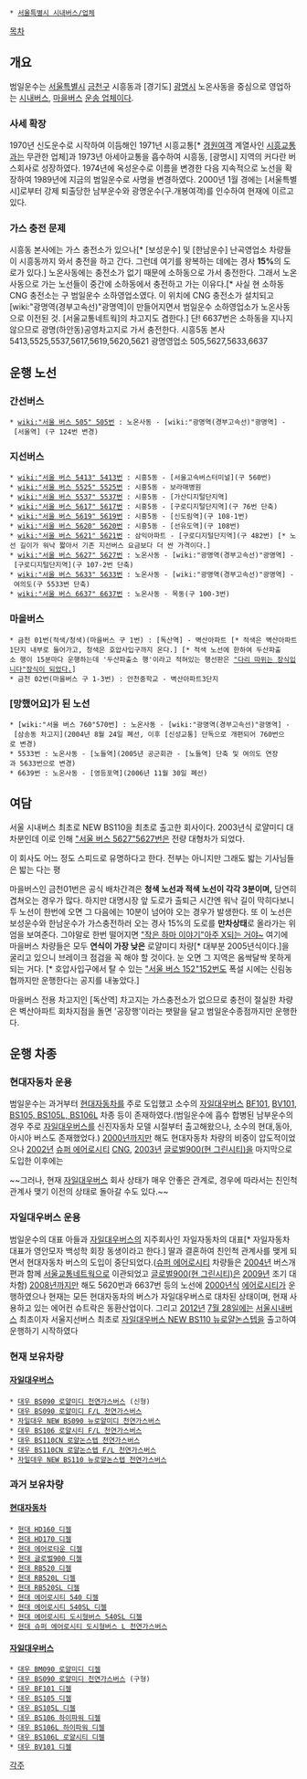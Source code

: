  * [[서울특별시 시내버스/업체]]

[[목차]]
== 개요 ==
범일운수는 [[서울특별시]] [[금천구]] 시흥동과 [경기도] [[광명시]] 노온사동을 중심으로 영업하는 [[시내버스]], [[마을버스]] [[버스 회사|운송 업체]]이다.

=== 사세 확장 ===
1970년 신도운수로 시작하여 이듬해인 1971년 시흥교통[* [[경원여객]] 계열사인 [[시흥교통]]과는 무관한 업체]과 1973년 아세아교통을 흡수하여 시흥동, [광명시] 지역의 커다란 버스회사로 성장하였다. 1974년에 옥성운수로 이름을 변경한 다음 지속적으로 노선을 확장하여 1989년에 지금의 범일운수로 사명을 변경하였다. 2000년 1월 경에는 [서울특별시]로부터 강제 퇴출당한 남부운수와 광명운수(구.개봉여객)를 인수하여 현재에 이르고 있다.

=== 가스 충전 문제 ===
시흥동 본사에는 가스 충전소가 있으나[* [보성운수] 및 [한남운수] 난곡영업소 차량들이 시흥동까지 와서 충전을 하고 간다. 그런데 여기를 왕복하는 데에는 경사 '''15%'''의 도로가 있다.] 노온사동에는 충전소가 없기 때문에 소하동으로 가서 충전한다. 그래서 노온사동으로 가는 노선들이 중간에 소하동에서 충전하고 가는 이유다.[* 사실 현 소하동 CNG 충전소는 구 범일운수 소하영업소였다. 이 위치에 CNG 충전소가 설치되고 [wiki:"광명역(경부고속선)"광명역]이 만들어지면서 범일운수 소하영업소가 노온사동으로 이전된 것. [서울교통네트웍]의 차고지도 겸한다.] 단! 6637번은 소하동을 지나지 않으므로 광명(하안동)공영차고지로 가서 충전한다.
시흥5동 본사 5413,5525,5537,5617,5619,5620,5621
광명영업소 505,5627,5633,6637
== 운행 노선 ==
=== 간선버스 ===
 * [[wiki:"서울 버스 505" 505번]] : 노온사동 - [wiki:"광명역(경부고속선)"광명역] - [서울역] (구 124번 변경) 
=== 지선버스 ===
 * [[wiki:"서울 버스 5413" 5413번]] : 시흥5동 - [서울고속버스터미널](구 560번) 
 * [[wiki:"서울 버스 5525" 5525번]] : 시흥5동 - 보라매병원 
 * [[wiki:"서울 버스 5537" 5537번]] : 시흥5동 - [가산디지털단지역] 
 * [[wiki:"서울 버스 5617" 5617번]] : 시흥5동 - [구로디지털단지역](구 76번 단축) 
 * [[wiki:"서울 버스 5619" 5619번]] : 시흥5동 - [신도림역](구 108-1번) 
 * [[wiki:"서울 버스 5620" 5620번]] : 시흥5동 - [선유도역](구 108번) 
 * [[wiki:"서울 버스 5621" 5621번]] : 삼익아파트 - [구로디지털단지역](구 482번) [* 노선 길이가 워낙 짧아서 기존 지선버스 요금보다 더 싼 가격이다.]
 * [[wiki:"서울 버스 5627" 5627번]] : 노온사동 - [wiki:"광명역(경부고속선)"광명역] - [구로디지털단지역](구 107-2번 단축) 
 * [[wiki:"서울 버스 5633" 5633번]] : 노온사동 - [wiki:"광명역(경부고속선)"광명역] - 여의도(구 5533번 단축) 
 * [[wiki:"서울 버스 6637" 6637번]] : 노온사동 - 목동(구 100-3번)
=== 마을버스 ===
 * 금천 01번(적색/청색)(마을버스 구 1번) : [독산역] - 벽산아파트 [* 적색은 벽산아파트1단지 내부로 들어가고, 청색은 호압사입구까지 온다.] [* 적색 노선에 한하여 두산파출소 행이 15분마다 운행하는데 '두산파출소 행'이라고 적혀있는 행선판은 [["다리 따위는 장식입니다"장식이 되었다.]]]
 * 금천 02번(마을버스 구 1-3번) : 안천중학교 - 벽산아파트3단지

=== [망했어요]가 된 노선 ===
 * [wiki:"서울 버스 760"570번] : 노온사동 - [wiki:"광명역(경부고속선)"광명역] - [삼송동 차고지](2004년 8월 24일 폐선, 이후 [신성교통] 단독으로 개편되어 760번으로 변경)
 * 5533번 : 노온사동 - [노들역](2005년 공군회관 - [노들역] 단축 및 여의도 연장과 5633번으로 변경)
 * 6639번 : 노온사동 - [영등포역](2006년 11월 30일 폐선)

== 여담 ==
서울 시내버스 최초로 NEW BS110을 최초로 출고한 회사이다. 2003년식 로얄미디 대차분인데 이로 인해 [["서울 버스 5627"5627번]]은 전량 대형차가 되었다.

이 회사도 어느 정도 스피드로 유명하다고 한다. 전부는 아니지만 그래도 밟는 기사님들은 밟는 다는 평

마을버스인 금천01번은 공식 배차간격은 '''청색 노선과 적색 노선이 각각 3분이며,''' 당연히 겹쳐오는 경우가 많다. 하지만 대명시장 앞 도로가 출퇴근 시간엔 워낙 길이 막히다보니 두 노선이 한번에 오면 그 다음에는 10분이 넘어야 오는 경우가 발생한다. 또 이 노선은 보성운수와 한남운수가 가스충전하러 오는 경사 15%의 도로를 '''만차상태'''로 올라가는 위엄을 보여준다. 그야말로 한번 떨어지면 [["작은 하마 이야기"아주 X되는 거야~]] 여기에 마을버스 차량들은 모두 '''연식이 가장 낮은''' 로얄미디 차량[* 대부분 2005년식이다.]을 굴리고 있으니 브레이크 점검을 꼭 해야 할 것이다. 눈 오면 그 지역은 옴싹달싹 못하게 되는 거다. [* 호압사입구에서 탈 수 있는 [["서울 버스 152"152번]]도 폭설 시에는 신림농협까지만 운행한다는 공지를 내놓았다.]

마을버스 전용 차고지인 [독산역] 차고지는 가스충전소가 없으므로 충전이 절실한 차량은 벽산아파트 회차지점을 돌면 '공장행'이라는 팻말을 달고 범일운수종점까지만 운행한다.

== 운행 차종 ==
=== 현대자동차 운용 ===
범일운수는 과거부터 [[현대자동차]]를 주로 도입했고 소수의 [[자일대우버스]] [[자일대우버스 BF|BF101]], [[자일대우버스 BV|BV101]], [[자일대우버스 BS|BS105, BS105L, BS106L]] 차종 등이 존재하였다.(범일운수에 흡수 합병된 남부운수의 경우 주로 [[자일대우버스]]를 신진자동차 모델 시절부터 출고해왔으나, 소수의 현대,동아,아시아 버스도 존재했었다.) [[2000년]]까지만 해도 현대자동차 차량의 비중이 압도적이었으나 [[2002년]] [[현대 에어로시티|슈퍼 에어로시티]] [[CNG]], [[2003년]] [[현대 그린시티|글로벌900(현 그린시티)]]을 마지막으로 도입한 이후에는 

~~그러나, 현재 [[자일대우버스]] 회사 상태가 매우 안좋은 관계로, 경우에 따라서는 친인척 관계사 맺기 이전의 상태로 돌아갈 수도 있다.~~

=== 자일대우버스 운용 ===
범일운수의 대표 아들과 [[자일대우버스]]의 지주회사인 자일자동차의 대표[* 자일자동차 대표가 영안모자 백성학 회장 동생이라고 한다.] 딸과 결혼하여 친인척 관계사를 맺게 되면서 현대자동차 버스의 도입이 중단되었다.([[현대 에어로시티|슈퍼 에어로시티]] 차량들은 [[2004년]] 버스개편과 함께 [[서울교통네트웍]]으로 이관되었고 [[현대 그린시티|글로벌900(현 그린시티)]]은 [[2009년]] 조기 대차함) [[2008년]]까지만 해도 5620번과 6637번 등의 노선에 [[2000년]]식 [[현대 에어로시티|에어로시티]]가 운행하였으나 현재는 모든 현대자동차의 버스가 자일대우버스로 대차된 상태이며, 현재 사용하고 있는 에어컨 슈트락은 동환산업이다. 그리고 [[2012년]] [[7월 28일]]에는 [[서울특별시의 시내버스|서울시내버스]] 최초이자 서울지선버스 최초로 [[자일대우버스 BS|자일대우버스 NEW BS110 뉴로얄논스텝]]을 출고하여 운행하기 시작하였다

=== 현재 보유차량 ===
==== [[자일대우버스]] ====
 * [[자일대우버스 BS|대우 BS090 로얄미디 천연가스버스]] (신형)
 * [[자일대우버스 BS|대우 BS090 로얄미디 F/L 천연가스버스]]
 * [[자일대우버스 BS|자일대우 NEW BS090 뉴로얄미디 천연가스버스]]
 * [[자일대우버스 BS|대우 BS106 로얄시티 F/L 천연가스버스]]
 * [[자일대우버스 BS|대우 BS110CN 로얄논스텝 천연가스버스]]
 * [[자일대우버스 BS|대우 BS110CN 로얄논스텝 F/L 천연가스버스]]
 * [[자일대우버스 BS|자일대우 NEW BS110 뉴로얄논스텝 천연가스버스]]

=== 과거 보유차량 ===
==== [[현대자동차]] ====
 * [[현대 HD|현대 HD160 디젤]]
 * [[현대 HD|현대 HD170 디젤]]
 * [[현대 에어로타운|현대 에어로타운 디젤]]
 * [[현대 그린시티|현대 글로벌900 디젤]]
 * [[현대 RB|현대 RB520 디젤]]
 * [[현대 RB|현대 RB520L 디젤]]
 * [[현대 RB|현대 RB520SL 디젤]]
 * [[현대 에어로시티|현대 에어로시티 540 디젤]]
 * [[현대 에어로시티|현대 에어로시티 540SL 디젤]]
 * [[현대 에어로시티|현대 에어로시티 도시형버스 540SL 디젤]]
 * [[현대 에어로시티|현대 슈퍼 에어로시티 도시형버스 L 천연가스버스]]
 
==== [[자일대우버스]] ====
 * [[대우버스 BM090|대우 BM090 로얄미디 디젤]]
 * [[자일대우버스 BS|대우 BS090 로얄미디 천연가스버스]] (구형)
 * [[자일대우버스 BF|대우 BF101 디젤]]
 * [[자일대우버스 BS|대우 BS105 디젤]]
 * [[자일대우버스 BS|대우 BS105L 디젤]]
 * [[자일대우버스 BS|대우 BS106 하이파워 디젤]]
 * [[자일대우버스 BS|대우 BS106L 하이파워 디젤]]
 * [[자일대우버스 BS|대우 BS106L 로얄시티 디젤]]
 * [[자일대우버스 BV|대우 BV101 디젤]]

[[각주]]

